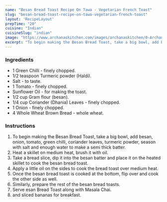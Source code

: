 ---
name: "Besan Bread Toast Recipe On Tawa - Vegetarian French Toast"
slug: "besan-bread-toast-recipe-on-tawa-vegetarian-french-toast"
layout: 'RecipeLayout'
prepTime: "20"
cuisine: "Indian"
cuisineSlug: "indian"
image: "https://www.archanaskitchen.com/images/archanaskitchen/0-Archanas-Kitchen-Recipes/Besan_Bread_Toast_Kesai_Chai_Banana-11.jpg"
excerpt: "To begin making the Besan Bread Toast, take a big bowl, add besan, onion, tomato, green chilli, coriander leaves, turmeric powder, season with salt and enough water to make a semi thick batter"
---

### Ingredients

- 1 Green Chilli - finely chopped.
- 1/2 teaspoon Turmeric powder (Haldi).
- Salt - to taste.
- 1 Tomato - finely chopped.
- Sunflower Oil - for making the toast.
- 1/2 cup Gram flour (besan).
- 1/4 cup Coriander (Dhania) Leaves - finely chopped.
- 1 Onion - finely chopped.
- 4 Whole Wheat Brown Bread - whole wheat.

### Instructions

1. To begin making the Besan Bread Toast, take a big bowl, add besan, onion, tomato, green chilli, coriander leaves, turmeric powder, season with salt and enough water to make a semi thick batter.
1. Heat a skillet on medium heat, brush it with oil.
1. Take a bread slice, dip it into the besan batter and place it on the heated skillet to cook the besan bread toast.
1. Apply a little oil on the sides to cook the bread toast over medium heat.
1. Once the besan bread toast is cooked at the bottom, flip over and cook the other side as well.
1. Similarly, prepare the rest of the besan bread toasts.
1. Serve esan Bread Toast along with Masala Chai.
1. and sliced bananas for breakfast.
